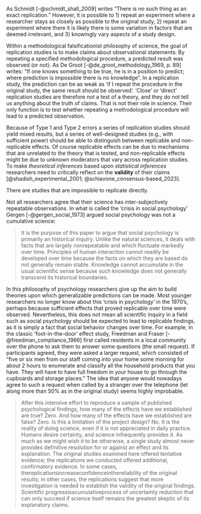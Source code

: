 As Schmidt [-@schmidt_shall_2009] writes "There is no such thing as an exact replication." However, it is possible to 1) repeat an experiment where a researcher stays as closely as possible to the original study, 2) repeat an experiment where there it is likely there is some variation in factors that are deemed irrelevant, and 3) knowingly vary aspects of a study design.

Within a methodological falsificationist philosophy of science, the goal of replication studies is to make claims about observational statements: By repeating a specified methodological procedure, a predicted result was observed (or not). As De Groot [-@de_groot_methodology_1969, p. 89] writes: "If one knows something to be true, he is in a position to predict; where prediction is impossible there is no knowledge". In a replication study, the prediction can be as weak as 'if I repeat the procedure in the original study, the same result should be observed'. 'Close' or 'direct' replication studies are therefore not a test of a theory, and they do not tell us anything about the truth of claims. That is not their role in science. Their only function is to test whether repeating a methodological procedure will lead to a predicted observation. 

Because of Type 1 and Type 2 errors a series of replication studies should yield mixed results, but a series of well-designed studies (e.g., with sufficient power) should be able to distinguish between replicable and non-replicable effects. Of course replicable effects can be due to mechanisms that are unrelated to the theory that is tested, and non-replicable effects might be due to unknown moderators that vary across replication studies. To make *theoretical inferences* based upon *statistical inferences* researchers need to critically reflect on the **validity** of their claims [@shadish_experimental_2001; @schiavone_consensus-based_2023]. 


There are studies that are impossible to replicate directly. 


Not all researchers agree that their science has inter-subjectively repeatable observations. In what is called the 'crisis in social psychology' Gergen [-@gergen_social_1973] argued social psychology was not a cumulative science: 

> It is the purpose of this paper to argue that social psychology is primarily an historical inquiry. Unlike the natural sciences, it deals with facts that are largely nonrepeatable and which fluctuate markedly over time. Principles of human interaction cannot readily be developed over time because the facts on which they are based do not generally remain stable. Knowledge cannot accumulate in the usual scientific sense because such knowledge does not generally transcend its historical boundaries.

In this philosophy of psychology researchers give up the aim to build theories upon which generalizable predictions can be made. Most younger researchers no longer know about this 'crisis in psychology' in the 1970's, perhaps because sufficient effects that proved replicable over time were observed. Nevertheless, this does not mean all scientific inquiry in a field such as social psychology should be expected to lead to replicable findings, as it is simply a fact that social behavior changes over time. For example, in the classic 'foot-in-the-door' effect study, Freedman and Fraser [-@freedman_compliance_1966] first called residents in a local community over the phone to ask them to answer some questions (the small request). If participants agreed, they were asked a larger request, which consisted of "five or six men from our staff coming into your home some morning for about 2 hours to enumerate and classify all the household products that you have. They will have to have full freedom in your house to go through the cupboards and storage places." The idea that anyone would nowadays agree to such a request when called by a stranger over the telephone (let along more than 50% as in the original study) seems highly improbable. 

>After this intensive effort to reproduce a sample of published psychological findings, how many of the effects have we established are true? Zero. And how many of the effects have we established are false? Zero. Is this a limitation of the project design? No. It is the reality of doing science, even if it is not appreciated in daily practice. Humans desire certainty, and science infrequently provides it. As much as we might wish it to be otherwise, a single study almost never provides definitive resolution for or against an effect and its explanation. The original studies examined here offered tentative evidence; the replications we conducted offered additional, confirmatory evidence. In some cases, thereplicationsincreaseconfidenceinthereliability of the original results; in other cases, the replications suggest that more investigation is needed to establish the validity of the original findings. Scientific progressisacumulativeprocess of uncertainty reduction that can only succeed if science itself remains the greatest skeptic of its explanatory claims.
